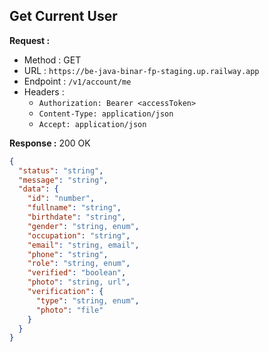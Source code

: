 
## Get Current User

**Request :**

- Method : <Badge method="GET">GET</Badge>
- URL : `https://be-java-binar-fp-staging.up.railway.app`
- Endpoint : `/v1/account/me`
- Headers :
  - `Authorization: Bearer <accessToken>`
  - `Content-Type: application/json`
  - `Accept: application/json`

**Response :** <Badge outline variant="success">200 OK</Badge>

```json
{
  "status": "string",
  "message": "string",
  "data": {
    "id": "number",
    "fullname": "string",
    "birthdate": "string",
    "gender": "string, enum",
    "occupation": "string",
    "email": "string, email",
    "phone": "string",
    "role": "string, enum",
    "verified": "boolean",
    "photo": "string, url",
    "verification": {
      "type": "string, enum",
      "photo": "file"
    }
  }
}
```
